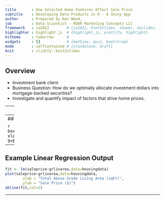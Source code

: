 ```yaml
---
title       : How Selected Home Features Affect Sale Price
subtitle    : Developing Data Products in R - A Shiny App
author      : Prepared by Ken Wood,
job         : Data Scientist - ROAR Marketing Concepts LLC
framework   : io2012        # {io2012, html5slides, shower, dzslides, ...}
highlighter : highlight.js  # {highlight.js, prettify, highlight}
hitheme     : tomorrow      # 
widgets     : []            # {mathjax, quiz, bootstrap}
mode        : selfcontained # {standalone, draft}
knit        : slidify::knit2slides
---
```

## Overview

- Investment bank client
- Business Question: How do we optimally allocate investment dollars into mortgage-backed securities?
- Investigate and quantify impact of factors that drive home prices. 

---
## The Dataset...

```r
setwd("~/Desktop/Data Science with R/Developing Data Products/Week 4 Assignment/Week4Assignment")
library(tidyverse)
housingdata <- read.csv("housingdata.csv")
housingdata <- housingdata %>% select(lotarea,housestyle,overallcond,heating,
                                    centralair,grlivarea,fullbath,halfbath,
                                    bedroomabvgr,totrmsabvgrd,saleprice)
head(housingdata,n=3L)
```

---
## Example Box Plot Output

```r
boxplot(saleprice~overallcond,data=housingdata,
        xlab = "Overall Home Condition (1=Poor, 9=Excellent)",
        ylab = "Sale Price ($)")
```

---
## Example Linear Regression Output
```r
fit <- lm(saleprice~grlivarea,data=housingdata)
plot(saleprice~grlivarea,data=housingdata,
        xlab = "Total Above Grade Living Area (sqFt)",
        ylab = "Sale Price ($)")
abline(fit,col=2)
```
---